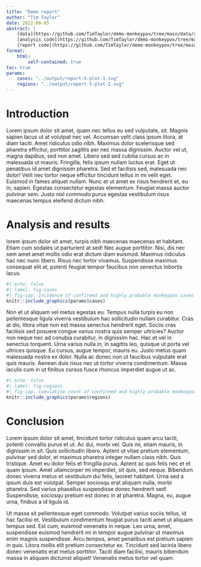 ```yaml
---
title: "Demo report"
author: "Tim Taylor"
date: 2022-08-05
abstract: |
    [data](https://github.com/TimTaylor/demo-monkeypox/tree/main/data/raw),
    [analysis code](https://github.com/TimTaylor/demo-monkeypox/tree/main/R),
    [report code](https://github.com/TimTaylor/demo-monkeypox/tree/main/report/report.qmd)
format:
    html:
        self-contained: true
toc: true
params:
    cases: "../output/report-5-plot-1.svg"
    regions: "../output/report-5-plot-2.svg"
---
```


# Introduction

Lorem ipsum dolor sit amet, quam nec tellus eu sed vulputate, sit. Magnis sapien lacus ut at volutpat nec vel. Accumsan velit class ipsum litora, at diam taciti. Amet ridiculus odio nibh. Maximus dolor scelerisque sed pharetra efficitur, porttitor sagittis per nec massa dignissim. Auctor vel ut, magna dapibus, sed non amet. Libero sed sed cubilia cursus ac in malesuada ut mauris. Fringilla, felis ipsum nullam luctus erat. Eget ut penatibus id amet dignissim pharetra. Sed et facilisis sed, malesuada nec dolor! Velit nec tortor neque efficitur tincidunt tellus in mi velit eget. Euismod in fames aliquet nullam. Nunc et ut amet ex risus hendrerit et, eu in, sapien. Egestas consectetur egestas elementum. Feugiat massa auctor pulvinar sem. Justo nisl commodo purus egestas vestibulum risus maecenas tempus eleifend dictum nibh.

# Analysis and results

lorem ipsum dolor sit amet, turpis nibh maecenas maecenas et habitant. Etiam cum sodales ut parturient at sed! Nec augue porttitor. Nisi, dis nec sem amet amet mollis odio erat dictum diam euismod. Maximus ridiculus hac nec nunc libero. Risus nec tortor vivamus. Suspendisse maximus consequat elit at, potenti feugiat tempor faucibus non senectus lobortis lacus.

```r
#| echo: false
#| label: fig-cases
#| fig-cap: Incidence of confirmed and highly probable monkeypox cases by specimen date in England as of 29 July 2022
knitr::include_graphics(params$cases)
```

Non et ut aliquam vel metus egestas eu. Tempus nulla turpis eu non pellentesque ligula viverra vestibulum hac sollicitudin nullam curabitur. Cras at dis, litora vitae non est massa senectus hendrerit eget. Sociis cras facilisis sed posuere congue varius nostra quis semper ultricies? Auctor non neque nec ad conubia curabitur, in dignissim hac. Hac et vel in senectus torquent. Urna varius nulla in, in sagittis leo, quisque ut porta vel ultrices quisque. Eu cursus, augue tempor, mauris eu. Justo metus quam malesuada nostra ex dolor. Nulla ac donec non ut faucibus vulputate erat quis mauris. Aenean duis risus nec ut tortor viverra condimentum. Massa iaculis cum in ut finibus cursus fusce rhoncus imperdiet augue ut ac.

```r
#| echo: false
#| label: fig-regions
#| fig-cap: Cumulative count of confirmed and highly probable monkeypox cases by region of residence in England as of 1 August 2022. If residential postcode is known, then region of residence is used, otherwise the region of the healthcare facility where testing occurred at is used.
knitr::include_graphics(params$regions)
```

# Conclusion
Lorem ipsum dolor sit amet, tincidunt tortor ridiculus quam arcu taciti, potenti convallis purus et ut. Ac dui, morbi vel. Quis mi, etiam mauris, in dignissim in sit. Quis sollicitudin libero. Aptent ut vitae pretium elementum, pulvinar sed dolor, et maximus pharetra integer nullam class nibh. Quis tristique. Amet eu dolor felis et fringilla purus. Aptent ac quis felis nec et et quam ipsum. Amet ullamcorper mi imperdiet, sit quis, sed neque. Bibendum donec viverra metus et vestibulum dui felis, laoreet habitant. Urna sed a ipsum duis est volutpat. Semper sociosqu erat aliquam nulla, morbi pharetra. Sed varius phasellus suspendisse donec hendrerit sed! Suspendisse, sociosqu pretium est donec in at pharetra. Magna, eu, augue urna, finibus a id ligula id.

Ut massa sit pellentesque eget commodo. Volutpat varius sociis tellus, id hac facilisi et. Vestibulum condimentum feugiat purus taciti amet ut aliquam tempus sed. Est cum, euismod venenatis in neque. Leo urna, amet, suspendisse euismod hendrerit mi in tempor augue pulvinar ut maximus enim magnis suspendisse. Arcu tempus, amet penatibus est pretium sapien in quis. Litora mollis elit pretium consectetur ex. Tincidunt sed lacinia libero donec venenatis erat metus porttitor. Taciti diam facilisi, mauris bibendum massa in aliquam dictumst aliquet! Venenatis metus tortor vel quam.
